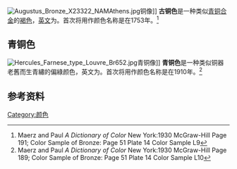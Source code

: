 [[File:Augustus_Bronze_X23322_NAMAthens.jpg|thumb]]铜像]]
'''古铜色'''是一种类似[[青铜|青铜]][[合金|合金]]的[[褐色|褐色]]，[[英文|英文]]为{{lang|en|bronze}}。首次将{{lang|en|bronze}}用作颜色名称是在1753年。<ref>Maerz and Paul ''A Dictionary of Color'' New York:1930 McGraw-Hill Page 191; Color Sample of Bronze: Page 51 Plate 14 Color Sample L9</ref>
{{clear}}
==青铜色==
[[File:Hercules_Farnese_type_Louvre_Br652.jpg|thumb]]青铜像]]
'''青铜色'''是一种类似铜器老舊而生青繡的偏綠颜色，英文为{{lang|en|antique bronze}}。首次将{{lang|en|antique bronze}}用作颜色名称是在1910年。<ref>Maerz and Paul ''A Dictionary of Color'' New York:1930 McGraw-Hill Page 189; Color Sample of Bronze: Page 51 Plate 14 Color Sample L10</ref>
{{clear}}

== 参考资料 ==
{{reflist}}

[[Category:颜色|Category:颜色]]
{{color-stub}}